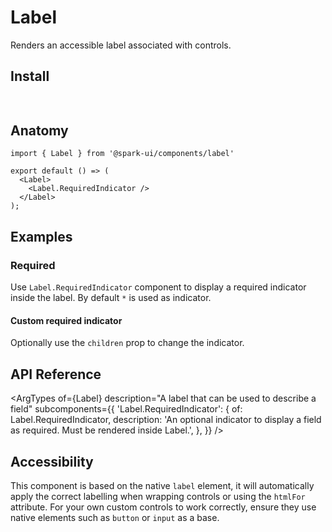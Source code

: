 
<Meta of={stories} />

# Label

Renders an accessible label associated with controls.

<Canvas of={stories.Default} />

## Install

```sh
npm install @spark-ui/components
```

## Anatomy

```tsx
import { Label } from '@spark-ui/components/label'

export default () => (
  <Label>
    <Label.RequiredIndicator />
  </Label>
);
```

## Examples

### Required

Use `Label.RequiredIndicator` component to display a required indicator inside the label. By default `*` is used as indicator.

<Canvas of={stories.Required} />

#### Custom required indicator

Optionally use the `children` prop to change the indicator.

<Canvas of={stories.RequiredIndicator} />

## API Reference

<ArgTypes
  of={Label}
  description="A label that can be used to describe a field"
  subcomponents={{
    'Label.RequiredIndicator': {
      of: Label.RequiredIndicator,
      description:
        'An optional indicator to display a field as required. Must be rendered inside Label.',
    },
  }}
/>

## Accessibility

<A11yReport of="label" />

This component is based on the native `label` element, it will automatically apply the correct labelling when wrapping controls or using the `htmlFor` attribute. For your own custom controls to work correctly, ensure they use native elements such as `button` or `input` as a base.
